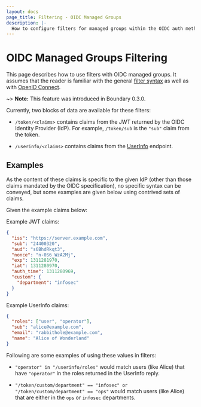 ```yaml
---
layout: docs
page_title: Filtering - OIDC Managed Groups
description: |-
  How to configure filters for managed groups within the OIDC auth method.
---
```


[filter syntax]: /boundary/docs/concepts/filtering

# OIDC Managed Groups Filtering

This page describes how to use filters with OIDC managed groups. It assumes that
the reader is familiar with the general [filter syntax][] as well as with
[OpenID Connect](https://openid.net/specs/openid-connect-core-1_0.html).

~> **Note:** This feature was introduced in Boundary 0.3.0.

Currently, two blocks of data are available for these filters:

- `/token/<claims>` contains claims from the JWT returned by the OIDC Identity
  Provider (IdP). For example, `/token/sub` is the `"sub"` claim from the token.

- `/userinfo/<claims>` contains claims from the
  [UserInfo](https://openid.net/specs/openid-connect-core-1_0.html#UserInfo)
  endpoint.

## Examples

As the content of these claims is specific to the given IdP (other than those
claims mandated by the OIDC specification), no specific syntax can be conveyed,
but some examples are given below using contrived sets of claims.

Given the example claims below:

Example JWT claims:

```json
{
  "iss": "https://server.example.com",
  "sub": "24400320",
  "aud": "s6BhdRkqt3",
  "nonce": "n-0S6_WzA2Mj",
  "exp": 1311281970,
  "iat": 1311280970,
  "auth_time": 1311280969,
  "custom": {
    "department": "infosec"
  }
}
```

Example UserInfo claims:

```json
{
  "roles": ["user", "operator"],
  "sub": "alice@example.com",
  "email": "rabbithole@example.com",
  "name": "Alice of Wonderland"
}
```

Following are some examples of using these values in filters:

- `"operator" in "/userinfo/roles"` would match users (like Alice) that have
  `"operator"` in the roles returned in the UserInfo reply.

- `"/token/custom/department" == "infosec" or "/token/custom/department" == "ops"` would match users (like Alice) that are either in the `ops` or `infosec`
  departments.
